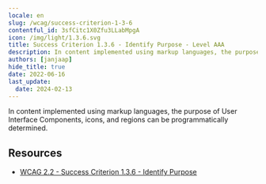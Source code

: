 ```yaml
---
locale: en
slug: /wcag/success-criterion-1-3-6
contentful_id: 3sfCitc1X0Zfu3LLabMpgA
icon: /img/light/1.3.6.svg
title: Success Criterion 1.3.6 - Identify Purpose - Level AAA
description: In content implemented using markup languages, the purpose of User Interface Components, icons, and regions can be programmatically determined.
authors: [janjaap]
hide_title: true
date: 2022-06-16
last_update:
  date: 2024-02-13
---
```


<Hero
  title="Identify Purpose"
  image="/img/light/1.3.6.svg"
  alt="WCAG 1.3.6 icon"
  prefix="Success Criterion 1.3.6"
  suffix="Level AAA"
/>

In content implemented using markup languages, the purpose of User Interface Components, icons, and regions can be programmatically determined.

## Resources

- [WCAG 2.2 - Success Criterion 1.3.6 - Identify Purpose](https://www.w3.org/TR/WCAG22/#identify-purpose)

